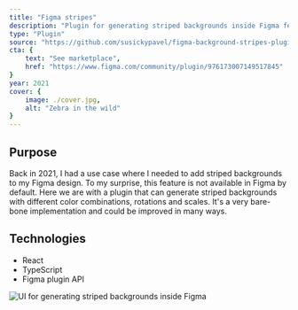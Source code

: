 ```yaml
---
title: "Figma stripes"
description: "Plugin for generating striped backgrounds inside Figma features different color combinations, rotations and scales."
type: "Plugin"
source: "https://github.com/susickypavel/figma-background-stripes-plugin"
cta: {
	text: "See marketplace",
	href: "https://www.figma.com/community/plugin/976173007149517845"
}
year: 2021
cover: {
	image: ./cover.jpg,
	alt: "Zebra in the wild" 
}
---
```


## Purpose

Back in 2021, I had a use case where I needed to add striped backgrounds to my Figma design. To my surprise, this feature is not available in Figma by default. Here we are with a plugin that can generate striped backgrounds with different color combinations, rotations and scales. It's a very bare-bone implementation and could be improved in many ways.

## Technologies

- React
- TypeScript
- Figma plugin API

![UI for generating striped backgrounds inside Figma](./figures/plugin.jpg "Figma stripes plugin UI")
